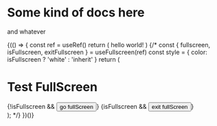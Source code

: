 
<Meta title="Hooks / useReducedMotion" />

# Some kind of docs here

and whatever

<Canvas>
  {(() => {
     const ref = useRef()
     return (
      <Text ref={ref}>
         hello world!
      </Text>
     )
     {/* const { fullscreen, isFullscreen, exitFullscreen } = useFullscreen(ref)
     const style = { color: isFullscreen ? 'white' : 'inherit' }
     return (
        <div ref={ref} style={style}>
           <h1>Test FullScreen</h1>
          {!isFullscreen && <button onClick={fullscreen}>go fullScreen</button>}
          {isFullscreen && <button onClick={exitFullscreen}>exit fullScreen</button>}
        </div>
     ); */}
  })()}
</Canvas>

